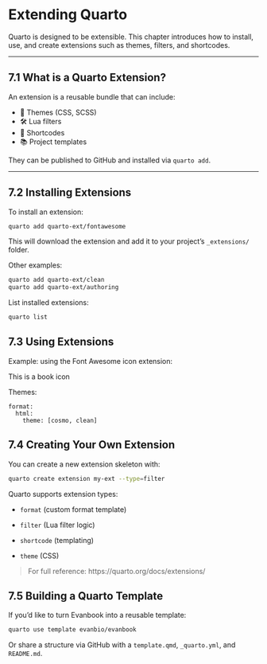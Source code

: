 # Extending Quarto

Quarto is designed to be extensible. This chapter introduces how to install, use, and create extensions such as themes, filters, and shortcodes.

------------------------------------------------------------------------

## 7.1 What is a Quarto Extension?

An extension is a reusable bundle that can include:

-   🧩 Themes (CSS, SCSS)
-   🛠️ Lua filters
-   🔧 Shortcodes
-   📚 Project templates

They can be published to GitHub and installed via `quarto add`.

------------------------------------------------------------------------

## 7.2 Installing Extensions

To install an extension:

``` markdown
quarto add quarto-ext/fontawesome
```

This will download the extension and add it to your project’s `_extensions/` folder.

Other examples:

``` markdown
quarto add quarto-ext/clean
quarto add quarto-ext/authoring
```

List installed extensions:

``` markdown
quarto list
```

## 7.3 Using Extensions

Example: using the Font Awesome icon extension:

::: {.fa-solid .fa-book}
This is a book icon
:::

Themes:

``` markdonw
format:
  html:
    theme: [cosmo, clean]
```

## 7.4 Creating Your Own Extension

You can create a new extension skeleton with:

``` bash
quarto create extension my-ext --type=filter
```

Quarto supports extension types:

-   `format` (custom format template)

-   `filter` (Lua filter logic)

-   `shortcode` (templating)

-   `theme` (CSS)

> For full reference: https://quarto.org/docs/extensions/

## 7.5 Building a Quarto Template

If you'd like to turn Evanbook into a reusable template:

``` bash
quarto use template evanbio/evanbook
```

Or share a structure via GitHub with a `template.qmd`, `_quarto.yml`, and `README.md`.